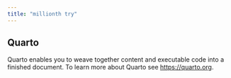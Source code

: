 ```yaml
---
title: "millionth try"
---
```


## Quarto

Quarto enables you to weave together content and executable code into a finished document. To learn more about Quarto see <https://quarto.org>.
